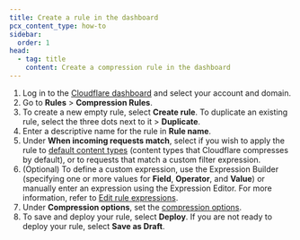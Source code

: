 ```yaml
---
title: Create a rule in the dashboard
pcx_content_type: how-to
sidebar:
  order: 1
head:
  - tag: title
    content: Create a compression rule in the dashboard
---
```


1. Log in to the [Cloudflare dashboard](https://dash.cloudflare.com) and select your account and domain.
2. Go to **Rules** > **Compression Rules**.
3. To create a new empty rule, select **Create rule**. To duplicate an existing rule, select the three dots next to it > **Duplicate**.
4. Enter a descriptive name for the rule in **Rule name**.
5. Under **When incoming requests match**, select if you wish to apply the rule to [default content types](/speed/optimization/content/compression/#compression-between-cloudflare-and-website-visitors) (content types that Cloudflare compresses by default), or to requests that match a custom filter expression.
6. (Optional) To define a custom expression, use the Expression Builder (specifying one or more values for **Field**, **Operator**, and **Value**) or manually enter an expression using the Expression Editor. For more information, refer to [Edit rule expressions](/ruleset-engine/rules-language/expressions/edit-expressions/).
7. Under **Compression options**, set the [compression options](/rules/compression-rules/settings/#dashboard-configuration-settings).
8. To save and deploy your rule, select **Deploy**. If you are not ready to deploy your rule, select **Save as Draft**.
